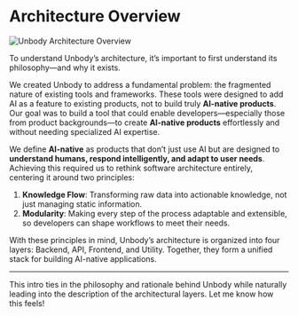 
# Architecture Overview

![Unbody Architecture Overview](/images/docs/arch.png)

To understand Unbody’s architecture, it’s important to first understand its philosophy—and why it exists.

We created Unbody to address a fundamental problem: the fragmented nature of existing tools and frameworks. These tools were designed to add AI as a feature to existing products, not to build truly **AI-native products**. Our goal was to build a tool that could enable developers—especially those from product backgrounds—to create **AI-native products** effortlessly and without needing specialized AI expertise.

We define **AI-native** as products that don’t just use AI but are designed to **understand humans, respond intelligently, and adapt to user needs**. Achieving this required us to rethink software architecture entirely, centering it around two principles:

1. **Knowledge Flow**: Transforming raw data into actionable knowledge, not just managing static information.
2. **Modularity**: Making every step of the process adaptable and extensible, so developers can shape workflows to meet their needs.

With these principles in mind, Unbody’s architecture is organized into four layers: Backend, API, Frontend, and Utility. Together, they form a unified stack for building AI-native applications.

---

This intro ties in the philosophy and rationale behind Unbody while naturally leading into the description of the architectural layers. Let me know how this feels!
